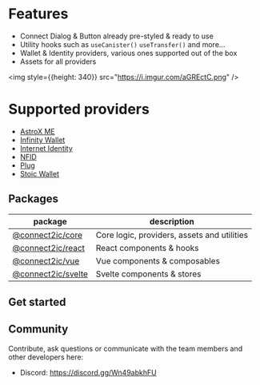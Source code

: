 # Features
- Connect Dialog & Button already pre-styled & ready to use
- Utility hooks such as `useCanister()` `useTransfer()` and more...
- Wallet & Identity providers, various ones supported out of the box
- Assets for all providers

<img style={{height: 340}} src="https://i.imgur.com/aGREctC.png" />

# Supported providers

- [AstroX ME](https://astrox.me)
- [Infinity Wallet](https://chrome.google.com/webstore/detail/infinity-wallet/jnldfbidonfeldmalbflbmlebbipcnle)
- [Internet Identity](https://identity.ic0.app/)
- [NFID](https://nfid.one)
- [Plug](https://plugwallet.ooo/)
- [Stoic Wallet](https://plugwallet.ooo/)

## Packages

| package               | description                                   |
| --------------------- | --------------------------------------------- |
| [@connect2ic/core](https://github.com/Connect2IC/connect2ic/tree/main/packages/core)      | Core logic, providers, assets and utilities  |
| [@connect2ic/react](https://github.com/Connect2IC/connect2ic/tree/main/packages/react)     | React components & hooks                      |
| [@connect2ic/vue](https://github.com/Connect2IC/connect2ic/tree/main/packages/vue)       | Vue components & composables                  |
| [@connect2ic/svelte](https://github.com/Connect2IC/connect2ic/tree/main/packages/svelte)    | Svelte components & stores                    |

## Get started

## Community

Contribute, ask questions or communicate with the team members and other developers here:

- Discord: https://discord.gg/Wn49abkhFU
